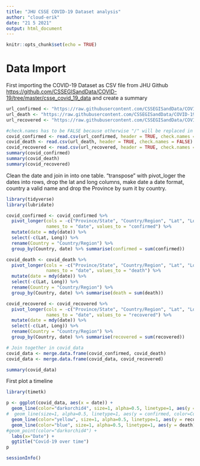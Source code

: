 ```yaml
---
title: "JHU CSSE COVID-19 Dataset analysis"
author: "cloud-erik"
date: "21 5 2021"
output: html_document
---
```


```r
knitr::opts_chunk$set(echo = TRUE)
```

# Data Import

First importing the COVID-19 Dataset as CSV file from JHU Github <https://github.com/CSSEGISandData/COVID-19/tree/master/csse_covid_19_data> and create a summary

```r
url_confirmed <- "https://raw.githubusercontent.com/CSSEGISandData/COVID-19/master/csse_covid_19_data/csse_covid_19_time_series/time_series_covid19_confirmed_global.csv"
url_death <- "https://raw.githubusercontent.com/CSSEGISandData/COVID-19/master/csse_covid_19_data/csse_covid_19_time_series/time_series_covid19_deaths_global.csv"
url_recovered <- "https://raw.githubusercontent.com/CSSEGISandData/COVID-19/master/csse_covid_19_data/csse_covid_19_time_series/time_series_covid19_recovered_global.csv"

#check.names has to be FALSE because otherwise "/" will be replaced in Header names
covid_confirmed <- read.csv(url_confirmed, header = TRUE, check.names = FALSE)
covid_death <- read.csv(url_death, header = TRUE, check.names = FALSE)
covid_recovered <- read.csv(url_recovered, header = TRUE, check.names = FALSE)
summary(covid_confirmed)
summary(covid_death)
summary(covid_recovered)
```

Clean the date and join in into one table. "transpose" with pivot_loger the dates into rows, drop the lat and long columns, make date a date format, country a valid name and drop the Province by sum it by country.

```r
library(tidyverse)
library(lubridate)

covid_confirmed <- covid_confirmed %>%
  pivot_longer(cols = -c("Province/State", "Country/Region", "Lat", "Long"),
               names_to = "date", values_to = "confirmed") %>%
  mutate(date = mdy(date)) %>%
  select(-c(Lat, Long)) %>%
  rename(Country = "Country/Region") %>%
  group_by(Country, date) %>% summarise(confirmed = sum(confirmed))

covid_death <- covid_death %>%
  pivot_longer(cols = -c("Province/State", "Country/Region", "Lat", "Long"),
               names_to = "date", values_to = "death") %>%
  mutate(date = mdy(date)) %>%
  select(-c(Lat, Long)) %>%
  rename(Country = "Country/Region") %>%
  group_by(Country, date) %>% summarise(death = sum(death))

covid_recovered <- covid_recovered %>%
  pivot_longer(cols = -c("Province/State", "Country/Region", "Lat", "Long"),
               names_to = "date", values_to = "recovered") %>%
  mutate(date = mdy(date)) %>%
  select(-c(Lat, Long)) %>%
  rename(Country = "Country/Region") %>%
  group_by(Country, date) %>% summarise(recovered = sum(recovered))

# Join together in covid_data
covid_data <- merge.data.frame(covid_confirmed, covid_death)
covid_data <- merge.data.frame(covid_data, covid_recovered)

summary(covid_data)

```

First plot a timeline
```r
library(timetk)

p <- ggplot(covid_data, aes(x = date)) +
  geom_line(color="darkorchid4", size=1, alpha=0.5, linetype=1, aes(y = confirmed)) +
#  geom_line(size=1, alpha=0.5, linetype=1, aes(y = confirmed, color=Country)) +
  geom_line(color="yellow", size=1, alpha=0.5, linetype=1, aes(y = recovered)) +
  geom_line(color="blue", size=1, alpha=0.5, linetype=1, aes(y = death)) +
#geom_point(color="darkorchid4") +
  labs(x="Date") +
  ggtitle("Covid-19 over time")
p
```


```r
sessionInfo()
```
